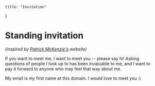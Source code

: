 
	title: "Invitation"
}



# Standing invitation
<Subtitle>

_(inspired by [Patrick McKenzie's](https://kalzumeus.com) website)_

</Subtitle>

If you want to meet me, I want to meet you -- please say hi! Asking questions of people I look up to has been invaluable to me, and I want to pay it forward to anyone who may feel that way about me.

My email is my first name at this domain. I would love to meet you :)

